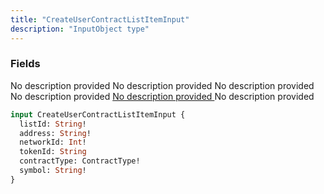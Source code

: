 ```yaml
---
title: "CreateUserContractListItemInput"
description: "InputObject type"
---
```


### Fields

<ResponseField name="listId" type="String!" required>
  No description provided
</ResponseField>

<ResponseField name="address" type="String!" required>
  No description provided
</ResponseField>

<ResponseField name="networkId" type="Int!" required>
  No description provided
</ResponseField>

<ResponseField name="tokenId" type="String">
  No description provided
</ResponseField>

<a href="/api-reference/types/contracttype">
  <ResponseField name="contractType" type="ContractType!" required>
    No description provided
  </ResponseField>
</a>

<ResponseField name="symbol" type="String!" required>
  No description provided
</ResponseField>


```graphql CreateUserContractListItemInput
input CreateUserContractListItemInput {
  listId: String!
  address: String!
  networkId: Int!
  tokenId: String
  contractType: ContractType!
  symbol: String!
}
```
